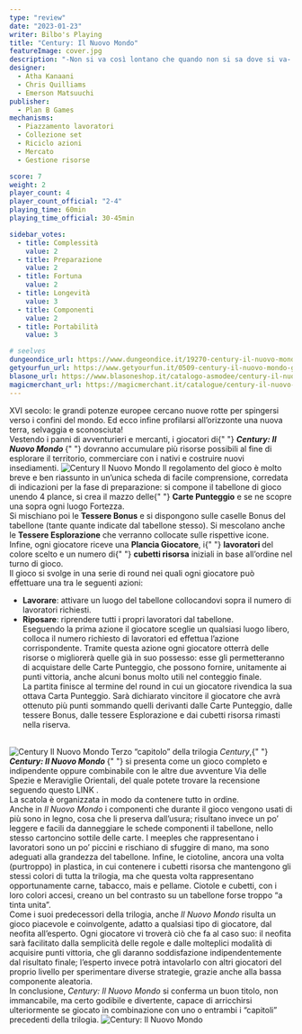 ```yaml
---
type: "review"
date: "2023-01-23"
writer: Bilbo's Playing
title: "Century: Il Nuovo Mondo"
featureImage: cover.jpg
description: "-Non si va così lontano che quando non si sa dove si va- cit. Cristoforo Colombo"
designer:
  - Atha Kanaani
  - Chris Quilliams
  - Emerson Matsuuchi
publisher:
  - Plan B Games
mechanisms:
  - Piazzamento lavoratori
  - Collezione set
  - Riciclo azioni
  - Mercato
  - Gestione risorse

score: 7
weight: 2
player_count: 4
player_count_official: "2-4"
playing_time: 60min
playing_time_official: 30-45min

sidebar_votes:
  - title: Complessità
    value: 2
  - title: Preparazione
    value: 2
  - title: Fortuna
    value: 2
  - title: Longevità
    value: 3
  - title: Componenti
    value: 2
  - title: Portabilità
    value: 3

# seelves
dungeondice_url: https://www.dungeondice.it/19270-century-il-nuovo-mondo.html
getyourfun_url: https://www.getyourfun.it/0509-century-il-nuovo-mondo-giochi-per-famiglia.html
blasone_url: https://www.blasoneshop.it/catalogo-asmodee/century-il-nuovo-mondo-72-1968
magicmerchant_url: https://magicmerchant.it/catalogue/century-il-nuovo-mondo-43579/
---
```


<Setting>
  XVI secolo: le grandi potenze europee cercano nuove rotte per spingersi verso
  i confini del mondo. Ed ecco infine profilarsi all’orizzonte una nuova terra,
  selvaggia e sconosciuta!
  <br />
  Vestendo i panni di avventurieri e mercanti, i giocatori di{" "}
  <strong>
    <em>Century: Il Nuovo Mondo</em>
  </strong>{" "}
  dovranno accumulare più risorse possibili al fine di esplorare il territorio,
  commerciare con i nativi e costruire nuovi insediamenti.

</Setting>

<img src="./game1.jpg" alt="Century Il Nuovo Mondo" />

<Rules>
  Il regolamento del gioco è molto breve e ben riassunto in un’unica scheda di
  facile comprensione, corredata di indicazioni per la fase di preparazione: si
  compone il tabellone di gioco unendo 4 plance, si crea il mazzo delle{" "}
  <strong>Carte Punteggio</strong> e se ne scopre una sopra ogni luogo Fortezza.
  <br />
  Si mischiano poi le <strong>Tessere Bonus</strong> e si dispongono sulle
  caselle Bonus del tabellone (tante quante indicate dal tabellone stesso). Si
  mescolano anche le <strong>Tessere Esplorazione</strong> che verranno
  collocate sulle rispettive icone.
  <br />
  Infine, ogni giocatore riceve una <strong>Plancia Giocatore</strong>, i{" "}
  <strong>lavoratori </strong>del colore scelto e un numero di{" "}
  <strong>cubetti risorsa</strong> iniziali in base all’ordine nel turno di
  gioco.
  <br />
  Il gioco si svolge in una serie di round nei quali ogni giocatore può
  effettuare una tra le seguenti azioni:
  <br />
  <ul>
    <li>
      <strong>Lavorare</strong>: attivare un luogo del tabellone collocandovi
      sopra il numero di lavoratori richiesti.
    </li>
    <li>
      <strong>Riposare</strong>: riprendere tutti i propri lavoratori dal
      tabellone.
      <br />
      Eseguendo la prima azione il giocatore sceglie un qualsiasi luogo libero,
      colloca il numero richiesto di lavoratori ed effettua l’azione
      corrispondente. Tramite questa azione ogni giocatore otterrà delle risorse
      o migliorerà quelle già in suo possesso: esse gli permetteranno di
      acquistare delle Carte Punteggio, che possono fornire, unitamente ai punti
      vittoria, anche alcuni bonus molto utili nel conteggio finale. <br />
      La partita finisce al termine del round in cui un giocatore rivendica la sua
      ottava Carta Punteggio. Sarà dichiarato vincitore il giocatore che avrà ottenuto
      più punti sommando quelli derivanti dalle Carte Punteggio, dalle tessere Bonus,
      dalle tessere Esplorazione e dai cubetti risorsa rimasti nella riserva.
      <br />
      &nbsp;
    </li>
  </ul>
</Rules>

<img src="./game2.jpg" alt="Century Il Nuovo Mondo" />

<Feedback>
  Terzo “capitolo” della trilogia <em>Century</em>,{" "}
  <strong>
    <em>Century: Il Nuovo Mondo</em>
  </strong>{" "}
  si presenta come un gioco completo e indipendente oppure combinabile con le
  altre due avventure Via delle Spezie e Meraviglie Orientali, del quale potete trovare la recensione seguendo questo <Link to="/reviews/century-meraviglie-orientali/"> LINK </Link>. 
  <br />
  La scatola è organizzata in modo da contenere tutto in ordine. 
  <br />
  Anche in <em>Il Nuovo Mondo</em> i componenti che durante il gioco vengono
  usati di più sono in legno, cosa che li preserva dall’usura; risultano invece
  un po’ leggere e facili da danneggiare le schede componenti il tabellone,
  nello stesso cartoncino sottile delle carte. I meeples che rappresentano i
  lavoratori sono un po’ piccini e rischiano di sfuggire di mano, ma sono
  adeguati alla grandezza del tabellone. Infine, le ciotoline, ancora una volta
  (purtroppo) in plastica, in cui contenere i cubetti risorsa che mantengono gli
  stessi colori di tutta la trilogia, ma che questa volta rappresentano
  opportunamente carne, tabacco, mais e pellame. Ciotole e cubetti, con i loro
  colori accesi, creano un bel contrasto su un tabellone forse troppo “a tinta
  unita”.
  <br />
  Come i suoi predecessori della trilogia, anche <em>Il Nuovo Mondo</em> risulta
  un gioco piacevole e coinvolgente, adatto a qualsiasi tipo di giocatore, dal
  neofita all’esperto. Ogni giocatore vi troverà ciò che fa al caso suo: il
  neofita sarà facilitato dalla semplicità delle regole e dalle molteplici
  modalità di acquisire punti vittoria, che gli daranno soddisfazione
  indipendentemente dal risultato finale; l’esperto invece potrà intavolarlo con
  altri giocatori del proprio livello per sperimentare diverse strategie, grazie
  anche alla bassa componente aleatoria. <br />
  In conclusione, <em>Century: Il Nuovo Mondo</em> si conferma un buon titolo, non
  immancabile, ma certo godibile e divertente, capace di arricchirsi ulteriormente
  se giocato in combinazione con uno o entrambi i “capitoli” precedenti della trilogia.

</Feedback>

<img src="./game3.jpg" alt="Century: Il Nuovo Mondo" />
